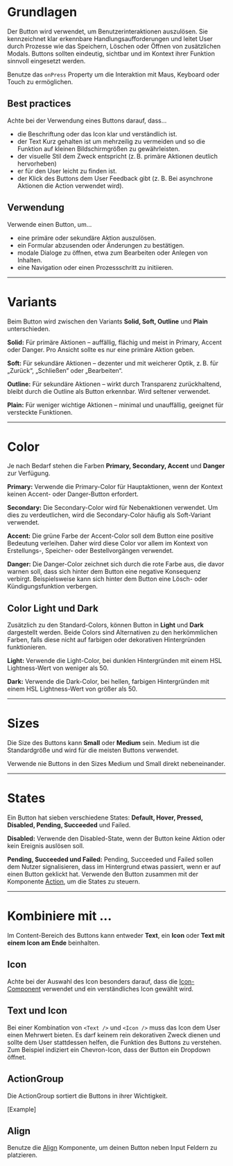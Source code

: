 # Grundlagen 

Der Button wird verwendet, um Benutzerinteraktionen auszulösen. Sie kennzeichnet klar erkennbare Handlungsaufforderungen und leitet User durch Prozesse wie das Speichern, Löschen oder Öffnen von zusätzlichen Modals. Buttons sollten eindeutig, sichtbar und im Kontext ihrer Funktion sinnvoll eingesetzt werden.

Benutze das `onPress` Property um die Interaktion mit Maus, Keyboard oder Touch zu ermöglichen.

<LiveCodeEditor />

## Best practices

Achte bei der Verwendung eines Buttons darauf, dass...
* die Beschriftung oder das Icon klar und verständlich ist.
* der Text Kurz gehalten ist um mehrzeilig zu vermeiden und so die Funktion auf kleinen Bildschirmgrößen zu gewährleisten.
* der visuelle Stil dem Zweck entspricht (z. B. primäre Aktionen deutlich hervorheben)
* er für den User leicht zu finden ist. 
* der Klick des Buttons dem User Feedback gibt (z. B. Bei asynchrone Aktionen die Action verwendet wird).

## Verwendung

Verwende einen Button, um...
* eine primäre oder sekundäre Aktion auszulösen.
* ein Formular abzusenden oder Änderungen zu bestätigen.
* modale Dialoge zu öffnen, etwa zum Bearbeiten oder Anlegen von Inhalten.
* eine Navigation oder einen Prozessschritt zu initiieren.

---

# Variants

Beim Button wird zwischen den Variants **Solid, Soft, Outline** und **Plain**
unterschieden.

<LiveCodeEditor example="variants" editorCollapsed />

**Solid:** Für primäre Aktionen – auffällig, flächig und meist in Primary, Accent oder Danger. Pro Ansicht sollte es nur eine primäre Aktion geben.

**Soft:** Für sekundäre Aktionen – dezenter und mit weicherer Optik, z. B. für „Zurück“, „Schließen“ oder „Bearbeiten“.

**Outline:** Für sekundäre Aktionen – wirkt durch Transparenz zurückhaltend, bleibt durch die Outline als Button erkennbar. Wird seltener verwendet.

**Plain:** Für weniger wichtige Aktionen – minimal und unauffällig, geeignet für versteckte Funktionen.

---

# Color

Je nach Bedarf stehen die Farben **Primary, Secondary, Accent** und **Danger** zur Verfügung.

<LiveCodeEditor example="colors" editorCollapsed />

**Primary:** Verwende die Primary-Color für Hauptaktionen, wenn der Kontext
keinen Accent- oder Danger-Button erfordert.

**Secondary:** Die Secondary-Color wird für Nebenaktionen verwendet. Um dies zu
verdeutlichen, wird die Secondary-Color häufig als Soft-Variant verwendet.

**Accent:** Die grüne Farbe der Accent-Color soll dem Button eine positive
Bedeutung verleihen. Daher wird diese Color vor allem im Kontext von
Erstellungs-, Speicher- oder Bestellvorgängen verwendet.

**Danger:** Die Danger-Color zeichnet sich durch die rote Farbe aus, die davor
warnen soll, dass sich hinter dem Button eine negative Konsequenz verbirgt.
Beispielsweise kann sich hinter dem Button eine Lösch- oder Kündigungsfunktion
verbergen.

## Color Light und Dark

Zusätzlich zu den Standard-Colors, können Button in **Light** und **Dark**
dargestellt werden. Beide Colors sind Alternativen zu den herkömmlichen Farben,
falls diese nicht auf farbigen oder dekorativen Hintergründen funktionieren.

<LiveCodeEditor example="light" bgColor="dark" editorCollapsed />

<LiveCodeEditor example="dark" bgColor="light" editorCollapsed />

**Light:** Verwende die Light-Color, bei dunklen Hintergründen mit einem HSL
Lightness-Wert von weniger als 50.

**Dark:** Verwende die Dark-Color, bei hellen, farbigen Hintergründen mit einem
HSL Lightness-Wert von größer als 50.

---

# Sizes

Die Size des Buttons kann **Small** oder **Medium** sein. Medium ist die
Standardgröße und wird für die meisten Buttons verwendet.

<LiveCodeEditor example="sizes" editorCollapsed />

<Dont example="sizes-dont">
  Verwende nie Buttons in den Sizes Medium und Small direkt nebeneinander.
</Dont>

---

# States

Ein Button hat sieben verschiedene States: **Default, Hover, Pressed, Disabled,
Pending, Succeeded** und Failed.

<LiveCodeEditor example="states" editorCollapsed />

**Disabled:** Verwende den Disabled-State, wenn der Button keine Aktion oder
kein Ereignis auslösen soll.

**Pending, Succeeded und Failed:** Pending, Succeeded und Failed sollen dem
Nutzer signalisieren, dass im Hintergrund etwas passiert, wenn er auf einen
Button geklickt hat. Verwende den Button zusammen mit der Komponente
[Action](/03-components/actions/action), um die States zu steuern.

---

# Kombiniere mit ...

Im Content-Bereich des Buttons kann entweder **Text**, ein **Icon** oder **Text
mit einem Icon am Ende** beinhalten.

## Icon

Achte bei der Auswahl des Icon besonders darauf, dass die [Icon-Component](https://mittwald.github.io/flow/03-components/content/icon) verwendet und ein verständliches Icon gewählt wird.

<LiveCodeEditor example="icon" editorCollapsed />

## Text und Icon

Bei einer Kombination von `<Text />` und `<Icon />` muss das Icon dem User einen Mehrwert bieten. Es darf keinem rein dekorativen Zweck dienen und sollte dem User stattdessen helfen, die Funktion des Buttons zu verstehen. Zum Beispiel indiziert ein Chevron-Icon, dass der Button ein Dropdown öffnet. 

<LiveCodeEditor example="iconText" editorCollapsed />

## ActionGroup

Die ActionGroup sortiert die Buttons in ihrer Wichtigkeit.

[Example]

## Align

Benutze die [Align](/03-components/structure/align) Komponente, um deinen Button
neben Input Feldern zu platzieren.

<LiveCodeEditor example="align" editorCollapsed />